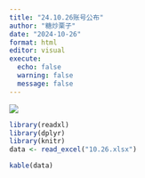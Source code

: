 ```yaml
---
title: "24.10.26账号公布"
author: "糖炒栗子"
date: "2024-10-26"
format: html
editor: visual
execute:
  echo: false
  warning: false
  message: false
---
```


![](/Picture/Backgroud%203.jpeg)

```r
library(readxl)
library(dplyr)
library(knitr)
data <- read_excel("10.26.xlsx")
```

```r
kable(data)
```
